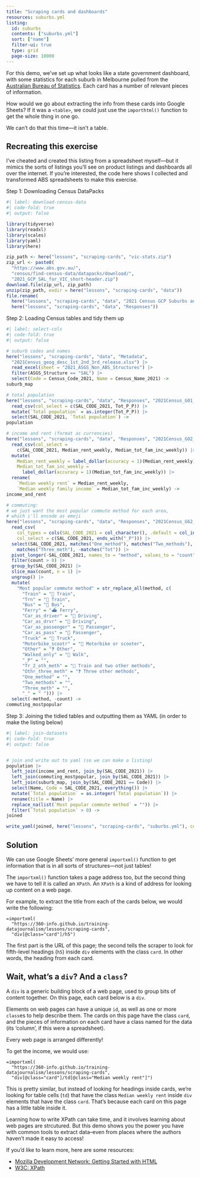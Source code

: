 ```yaml
---
title: "Scraping cards and dashboards"
resources: suburbs.yml
listing:
  id: suburbs
  contents: ["suburbs.yml"]
  sort: ["name"]
  filter-ui: true
  type: grid
  page-size: 10000
---
```


For this demo, we've set up what looks like a state government dashboard, with some statistics for each suburb in Melbourne pulled from the [Australian Bureau of Statistics](https://www.abs.gov.au). Each card has a number of relevant pieces of information.

How would we go about extracting the info from these cards into Google Sheets? If it was a `<table>`, we could just use the `importhtml()` function to get the whole thing in one go.

We can't do that this time—it isn't a table.

:::{.callout-note collapse="true"}
## Recreating this exercise

I've cheated and created this listing from a spreadsheet myself—but it mimics the sorts of listings you'll see on product listings and dashboards all over the internet. If you're interested, the code here shows I collected and transformed ABS spreadsheets to make this exercise.

Step 1: Downloading Census DataPacks

```r
#| label: download-census-data
#| code-fold: true
#| output: false

library(tidyverse)
library(readxl)
library(scales)
library(yaml)
library(here)

zip_path <- here("lessons", "scraping-cards", "vic-stats.zip")
zip_url <- paste0(
  "https://www.abs.gov.au/",
  "census/find-census-data/datapacks/download/",
  "2021_GCP_SAL_for_VIC_short-header.zip")
download.file(zip_url, zip_path)
unzip(zip_path, exdir = here("lessons", "scraping-cards", "data"))
file.rename(
  here("lessons", "scraping-cards", "data", "2021 Census GCP Suburbs and Localities for VIC"),
  here("lessons", "scraping-cards", "data", "Responses"))
```

Step 2: Loading Census tables and tidy them up

```r
#| label: select-cols
#| code-fold: true
#| output: false

# suburb codes and names
here("lessons", "scraping-cards", "data", "Metadata",
  "2021Census_geog_desc_1st_2nd_3rd_release.xlsx") |>
  read_excel(sheet = "2021_ASGS_Non_ABS_Structures") |>
  filter(ASGS_Structure == "SAL") |>
  select(Code = Census_Code_2021, Name = Census_Name_2021) ->
suburb_map

# total population
here("lessons", "scraping-cards", "data", "Responses", "2021Census_G01_VIC_SAL.csv") |>
  read_csv(col_select = c(SAL_CODE_2021, Tot_P_P)) |>
  mutate(`Total population` = as.integer(Tot_P_P)) |>
  select(SAL_CODE_2021, `Total population`) ->
population

# income and rent (format as currencies)
here("lessons", "scraping-cards", "data", "Responses", "2021Census_G02_VIC_SAL.csv") |>
  read_csv(col_select =
    c(SAL_CODE_2021, Median_rent_weekly, Median_tot_fam_inc_weekly)) |>
  mutate(
    Median_rent_weekly = label_dollar(accuracy = 1)(Median_rent_weekly),
    Median_tot_fam_inc_weekly =
      label_dollar(accuracy = 1)(Median_tot_fam_inc_weekly)) |>
  rename(
    `Median weekly rent` = Median_rent_weekly,
    `Median weekly family income` = Median_tot_fam_inc_weekly) ->
income_and_rent

# commuting:
# we just want the most popular commute method for each area,
# which i'll encode as emoji
here("lessons", "scraping-cards", "data", "Responses", "2021Census_G62_VIC_SAL.csv") |>
  read_csv(
    col_types = cols(SAL_CODE_2021 = col_character(), .default = col_integer()),
    col_select = c(SAL_CODE_2021, ends_with("_P"))) |>
  select(SAL_CODE_2021, matches("One_method"), matches("Two_methods"),
    matches("Three_meth"), -matches("Tot")) |>
  pivot_longer(-SAL_CODE_2021, names_to = "method", values_to = "count") |>
  filter(count > 0) |>
  group_by(SAL_CODE_2021) |>
  slice_max(count, n = 1) |>
  ungroup() |>
  mutate(
    "Most popular commute method" = str_replace_all(method, c(
      "Train" = "🚂 Train",
      "Trn" = "🚂 Train",
      "Bus" = "🚌 Bus",
      "Ferry" = "⛴️ Ferry",
      "Car_as_driver" = "🚗 Driving",
      "Car_as_drvr" = "🚗 Driving",
      "Car_as_passenger" = "🚗 Passenger",
      "Car_as_pass" = "🚗 Passenger",
      "Truck" = "🚚 Truck",
      "Motorbike_scootr" = "🛵 Motorbike or scooter",
      "Other" = "❓ Other",
      "Walked_only" = "🚶 Walk",
      "_P" = "",
      "Tr_2_oth_meth" = "🚂 Train and two other methods",
      "Othr_three_meth" = "❓ Three other methods",
      "One_method" = "",
      "Two_methods" = "",
      "Three_meth" = "",
      "_" = " "))) |>
  select(-method, -count) ->
commuting_mostpopular
```

Step 3: Joining the tidied tables and outputting them as YAML (in order to make the listing below)

```r
#| label: join-datasets
#| code-fold: true
#| output: false


# join and write out to yaml (so we can make a listing)
population |>
  left_join(income_and_rent, join_by(SAL_CODE_2021)) |>
  left_join(commuting_mostpopular, join_by(SAL_CODE_2021)) |>
  left_join(suburb_map, join_by(SAL_CODE_2021 == Code)) |>
  select(Name, Code = SAL_CODE_2021, everything()) |>
  mutate(`Total population` = as.integer(`Total population`)) |>
  rename(title = Name) |>
  replace_na(list(`Most popular commute method` = "")) |>
  filter(`Total population` > 0) ->
joined

write_yaml(joined, here("lessons", "scraping-cards", "suburbs.yml"), column.major = FALSE)
```
:::

::::{.callout-tip collapse="true"}
## Solution

We can use Google Sheets' more general `importxml()` function to get information that is in all sorts of structures—not just tables!

The `importxml()` function takes a page address too, but the second thing we have to tell it is called an `XPath`. An `XPath` is a kind of address for looking up content on a web page.

For example, to extract the title from each of the cards below, we would write the following:

```
=importxml(
  "https://360-info.github.io/training-datajournalism/lessons/scraping-cards",
  "div[@class="card"]/h5")

```

The first part is the URL of this page; the second tells the scraper to look for fifth-level headings (`h5`) inside `div` elements with the class `card`. In other words, the heading from each card.

:::{.callout-note collapse="true"}
## Wait, what's a `div`? And a `class`?

A `div` is a generic building block of a web page, used to group bits of content together. On this page, each card below is a `div`.

Elements on web pages can have a unique `id`, as well as one or more `class`es to help describe them. The cards on this page have the class `card`, and the pieces of information on each card have a class named for the data (its 'column', if this were a spreadsheet).

Every web page is arranged differently!
:::

To get the income, we would use:

```
=importxml(
  "https://360-info.github.io/training-datajournalism/lessons/scraping-cards",
  "div[@class="card"]/td[@class="Median weekly rent"]")
```

This is pretty similar, but instead of looking for headings inside cards, we're looking for table cells (`td`) that have the class `Median weekly rent` inside `div` elements that have the class `card`. That's because each card on this page has a little table inside it.

Learning how to write XPath can take time, and it involves learning about web pages are strcutured. But this demo shows you the power you have with common tools to extract data–even from places where the authors haven't made it easy to access!

If you'd like to learn more, here are some resources:

- [Mozilla Development Network: Getting Started with HTML](https://developer.mozilla.org/en-US/docs/Learn/HTML/Introduction_to_HTML/Getting_started)
- [W3C: XPath](https://www.w3schools.com/xml/xpath_intro.asp)

::::

::::{.column-page}
:::{#suburbs}
:::
::::
